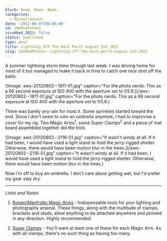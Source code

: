```yaml
---
blurb: Boom. Boom. Boom.
categories:
  - Miscellaneous
date: '2012-08-07T00:00:00'
id: 20eMimPeVsba
scrubbed_2021: false
status: published
type: post
title: Lightning Off The Back Porch August 2nd 2012
slug: 20eMimPeVsba--lightning-off-the-back-porch-august-2nd-2012
---
```


A summer lightning storm blew through last week. I was driving home for most of it but managed to make it back in time to catch one nice shot off the patio.

![Image: aws-20120802--1811-01.jpg" caption="For the photo nerds: This as a 66 second exposure at ISO 400 with the aperture set to f/5.6.](/aws-20120802--1811-01.jpg" caption="For the photo nerds: This as a 66 second exposure at ISO 400 with the aperture set to f/5.6.)

There was barely any rain for most it. Some sprinkles started toward the end. Since I don't seem to own an umbrella anymore, I had to improvise a cover for my rig. Two Magic Arms<sup>1</sup>, some Super Clamps<sup>2</sup> and a piece of mat board assembled together did the trick. 

![Image: aws-20120802--2116-01.jpg" caption="It wasn't windy at all. If it had been, I would have used a light stand to hold the jerry-rigged shelter. Otherwise, there would have been motion blur in the trees.](/aws-20120802--2116-01.jpg" caption="It wasn't windy at all. If it had been, I would have used a light stand to hold the jerry-rigged shelter. Otherwise, there would have been motion blur in the trees.)

Now I'm off to buy an umbrella. I don't care about getting wet, but I'd prefer my gear stay dry. 

---


_Links and Notes_

1. [Bogen/Manfrotto Magic Arms](http://www.amazon.com/gp/product/B001D2D7PO/ref=as_li_ss_tl?ie=UTF8&camp=1789&creative=390957&creativeASIN=B001D2D7PO&linkCode=as2&tag=tioa-20) - Indispensable tools for your lighting and photography arsenal. These things, along with the multitude of clamps, brackets and studs, allow anything to be attached anywhere and pointed in any direction. Highly recommended. 

2. [Super Clamps](http://www.amazon.com/gp/product/B00009R6BK/ref=as_li_ss_tl?ie=UTF8&camp=1789&creative=390957&creativeASIN=B00009R6BK&linkCode=as2&tag=tioa-20) - You'll want at least one of these for each Magic Arm. As with all clamps, there's no such thing as having too many.
